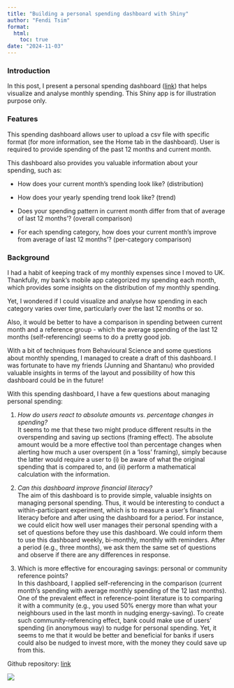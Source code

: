 ```yaml
---
title: "Building a personal spending dashboard with Shiny"
author: "Fendi Tsim"
format:
  html:
    toc: true
date: "2024-11-03"
---
```


::: justify
### Introduction

In this post, I present a personal spending dashboard ([link](https://fenditsim.shinyapps.io/personal-spending-dashboard/)) that helps visualize and analyse monthly spending. This Shiny app is for illustration purpose only.

### Features

This spending dashboard allows user to upload a csv file with specific format (for more information, see the Home tab in the dashboard). User is required to provide spending of the past 12 months and current month.

This dashboard also provides you valuable information about your spending, such as:

-   How does your current month's spending look like? (distribution)

-   How does your yearly spending trend look like? (trend)

-   Does your spending pattern in current month differ from that of average of last 12 months'? (overall comparison)

-   For each spending category, how does your current month's improve from average of last 12 months'? (per-category comparison)

### Background

I had a habit of keeping track of my monthly expenses since I moved to UK. Thankfully, my bank's mobile app categorized my spending each month, which provides some insights on the distribution of my monthly spending.

Yet, I wondered if I could visualize and analyse how spending in each category varies over time, particularly over the last 12 months or so.

Also, it would be better to have a comparison in spending between current month and a reference group - which the average spending of the last 12 months (self-referencing) seems to do a pretty good job.

With a bit of techniques from Behavioural Science and some questions about monthly spending, I managed to create a draft of this dashboard. I was fortunate to have my friends (Junning and Shantanu) who provided valuable insights in terms of the layout and possibility of how this dashboard could be in the future!

With this spending dashboard, I have a few questions about managing personal spending:

1.  *How do users react to absolute amounts vs. percentage changes in spending?*\
    It seems to me that these two might produce different results in the overspending and saving up sections (framing effect). The absolute amount would be a more effective tool than percentage changes when alerting how much a user overspent (in a 'loss' framing), simply because the latter would require a user to (i) be aware of what the original spending that is compared to, and (ii) perform a mathematical calculation with the information.

2.  *Can this dashboard improve financial literacy?*\
    The aim of this dashboard is to provide simple, valuable insights on managing personal spending. Thus, it would be interesting to conduct a within-participant experiment, which is to measure a user's financial literacy before and after using the dashboard for a period. For instance, we could elicit how well user manages their personal spending with a set of questions before they use this dashboard. We could inform them to use this dashboard weekly, bi-monthly, monthly with reminders. After a period (e.g., three months), we ask them the same set of questions and observe if there are any differences in response.

3.  Which is more effective for encouraging savings: personal or community reference points?\
    In this dashboard, I applied self-referencing in the comparison (current month's spending with average monthly spending of the 12 last months). One of the prevalent effect in reference-point literature is to comparing it with a community (e.g., you used 50% energy more than what your neighbours used in the last month in nudging energy-saving). To create such community-referencing effect, bank could make use of users' spending (in anonymous way) to nudge for personal spending. Yet, it seems to me that it would be better and beneficial for banks if users could also be nudged to invest more, with the money they could save up from this.

Github repository: [link](https://github.com/fenditsim/personal-spending-dashboard)
:::

![](/img/building-a-personal-spending-dashboard-with-shiny.png){fig-align="center"}